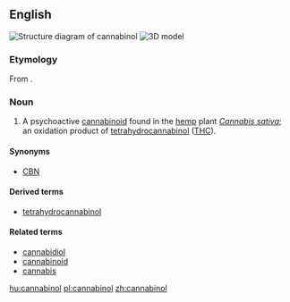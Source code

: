 ==English==
[[File:Cannabinol.svg|right|thumb|Structure diagram of cannabinol]]
[[File:Cannabinol 3D.png|thumb|3D model]]
{{wikipedia}}

===Etymology===
From {{compound|cannabis|-n-|-ol|lang=en}}.

===Noun===
{{en-noun|-}}

# {{context|organic compound|lang=en}} A psychoactive [[cannabinoid]] found in the [[hemp]] plant ''[[Cannabis sativa]]''; an oxidation product of [[tetrahydrocannabinol]] ([[THC]]).

====Synonyms====
* {{sense|organic compound}} [[CBN]] {{qualifier|abbreviation}}

====Derived terms====
* [[tetrahydrocannabinol]]

====Related terms====
* [[cannabidiol]]
* [[cannabinoid]]
* [[cannabis]]

[[hu:cannabinol]]
[[pl:cannabinol]]
[[zh:cannabinol]]
